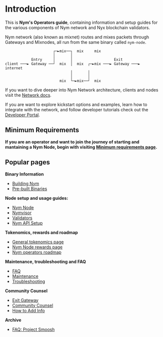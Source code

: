 # Introduction

This is **Nym's Operators guide**, containing information and setup guides for the various components of Nym network and Nyx blockchain validators.

Nym network (also known as mixnet) routes and mixes packets through Gateways and Mixnodes, all run from the same binary called `nym-node`.

```ascii
                      ┌─►mix──┐  mix     mix
                      │       │
            Entry     │       │                   Exit
client ───► Gateway ──┘  mix  │  mix  ┌─►mix ───► Gateway ───► internet
                              │       │
                              │       │
                         mix  └─►mix──┘  mix
```

If you want to dive deeper into Nym Network architecture, clients and nodes visit the [Network docs](https://nymtech.net/docs/network).

If you are want to explore kickstart options and examples, learn how to integrate with the network, and follow developer tutorials check out the [Developer Portal](https://nymtech.net/docs/developers/).

## Minimum Requirements

**If you are an operator and want to join the journey of starting and mantaining a Nym Node, begin with visiting [Minimum requirements page](nodes.mdx).**

## Popular pages

**Binary Information**

* [Building Nym](binaries/building-nym.mdx)
* [Pre-built Binaries](binaries/pre-built-binaries.mdx)

**Node setup and usage guides:**

* [Nym Node](nodes/nym-node/nym-node.mdx)
* [Nymvisor](nodes/maintenance/nymvisor-upgrade.mdx)
* [Validators](nodes/validator-setup.mdx)
* [Nym API Setup](nodes/validator-setup/nym-api.mdx)

**Tokenomics, rewards and roadmap**
* [General tokenomics page](tokenomics.mdx)
* [Nym Node rewards page](tokenomics/mixnet-rewards.mdx)
* [Nym operators roadmap](tokenomics/mixnet-rewards.mdx#roadmap)

**Maintenance, troubleshooting and FAQ**

* [FAQ](faq/nym-nodes-faq.mdx)
* [Maintenance](nodes/maintenance.mdx)
* [Troubleshooting](troubleshooting/nodes.mdx)

**Community Counsel**

* [Exit Gateway](community-counsel/exit-gateway.mdx)
* [Community Counsel](community-counsel.mdx)
* [How to Add Info](community-counsel/add-content.mdx)

**Archive**

* [FAQ: Project Smoosh](archive/faq/smoosh-faq.mdx)
